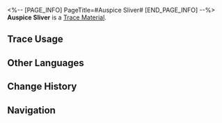 <%-- [PAGE_INFO]
PageTitle=#Auspice Sliver#
[END_PAGE_INFO] --%>
{{Item Infobox
|id          = 110506
|image       = Item Auspice Sliver.png{{subst:void|<!--$UPLOAD:<<SpriteOutput/ItemFigures/110506.png>-<Item Auspice Sliver.png>-<Item Icons>>-->}}
|type        = Trace Material
|invCategory = Upgrade Materials
|rarity      = 4
|effect      = 
|description = Advanced upgrade material for Traces.
|source1     = [[Echo of War: Inner Beast's Battlefield]]
}}
{{Description|Only in the fleeting moment right before death, when all things appear frozen in time, can the eyes of mortal humans behold the falling forms of these spiritual feathers. Flying Aureus, Spiritus &mdash; its speed is the greatest out of the seven forms of the Reignbow's manifestation.<br /><br />''"I spent a dozen days and nights to hunt it, only to discover it has always been inside my body."''}}
'''Auspice Sliver''' is a [[Trace Material]].

==Trace Usage==
{{Trace Usage}}

==Other Languages==
{{Other Languages
|en   = Auspice Sliver
|zhs  = 吉光片羽
|zht  = 吉光片羽
|ja   = 吉光の羽
|ko   = 길광편우
|es   = Pluma auspiciosa
|fr   = Plume de bon augure
|ru   = Перья души
|th   = Auspice Sliver
|vi   = Di Sản Quý Giá
|de   = Flügel des Glücks
|id   = Auspice Sliver
|pt   = Farpa Auspiciosa
}}

==Change History==
{{Change History|2.5}}

==Navigation==
{{Upgrade Material Navbox}}